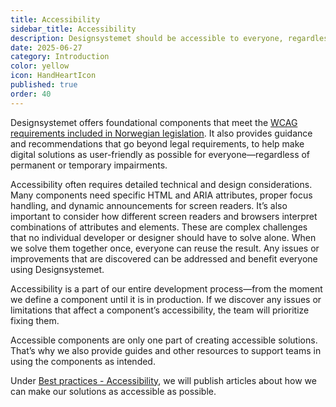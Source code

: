 ```yaml
---
title: Accessibility
sidebar_title: Accessibility
description: Designsystemet should be accessible to everyone, regardless of permanent or temporary impairments.
date: 2025-06-27
category: Introduction
color: yellow
icon: HandHeartIcon
published: true
order: 40
---
```


Designsystemet offers foundational components that meet the [WCAG requirements included in Norwegian legislation](https://www.uutilsynet.no/wcag-standarden/wcag-standarden/86). It also provides guidance and recommendations that go beyond legal requirements, to help make digital solutions as user-friendly as possible for everyone—regardless of permanent or temporary impairments.

Accessibility often requires detailed technical and design considerations. Many components need specific HTML and ARIA attributes, proper focus handling, and dynamic announcements for screen readers. It’s also important to consider how different screen readers and browsers interpret combinations of attributes and elements. These are complex challenges that no individual developer or designer should have to solve alone. When we solve them together once, everyone can reuse the result. Any issues or improvements that are discovered can be addressed and benefit everyone using Designsystemet.

Accessibility is a part of our entire development process—from the moment we define a component until it is in production. If we discover any issues or limitations that affect a component’s accessibility, the team will prioritize fixing them.

Accessible components are only one part of creating accessible solutions. That’s why we also provide guides and other resources to support teams in using the components as intended.

Under [Best practices - Accessibility](/en/best-practices), we will publish articles about how we can make our solutions as accessible as possible.
